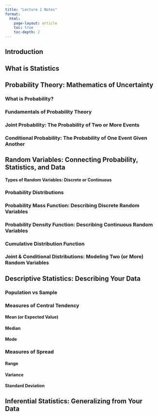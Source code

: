 ```yaml
---
title: "Lecture 1 Notes"
format: 
  html:
    page-layout: article
    toc: true
    toc-depth: 2
---
```


## Introduction 

## What is Statistics

## Probability Theory: Mathematics of Uncertainty 

### What is Probability? 

### Fundamentals of Probability Theory

### Joint Probability: The Probability of Two or More Events

### Conditional Probability: The Probability of One Event Given Another

## Random Variables: Connecting Probability, Statistics, and Data

#### Types of Random Variables: Discrete or Continuous 

### Probability Distributions 

### Probability Mass Function: Describing Discrete Random Variables

### Probability Density Function: Describing Continuous Random Variables

### Cumulative Distribution Function

### Joint & Conditional Distributions: Modeling Two (or More) Random Variables

## Descriptive Statistics: Describing Your Data

### Population vs Sample

### Measures of Central Tendency 

#### Mean (or Expected Value)

#### Median 

#### Mode 

### Measures of Spread 

#### Range 

#### Variance 

#### Standard Deviation 

### 

## Inferential Statistics: Generalizing from Your Data


